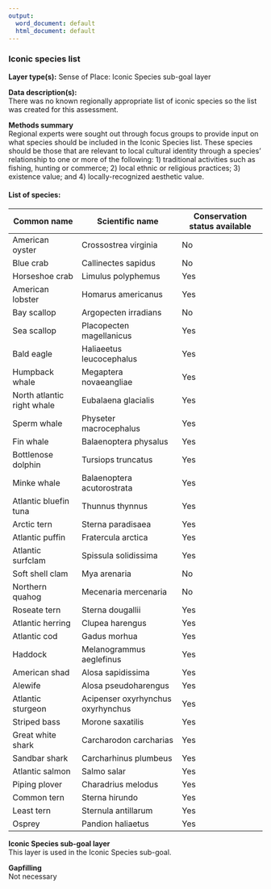 ```yaml
---
output:
  word_document: default
  html_document: default
---
```

### Iconic species list

**Layer type(s):** Sense of Place: Iconic Species sub-goal layer

**Data description(s):**    
There was no known regionally appropriate list of iconic species so the list was created for this assessment.

**Methods summary**   
Regional experts were sought out through focus groups to provide input on what species should be included in the Iconic Species list. These species should be those that are relevant to local cultural identity through a species’ relationship to one or more of the following: 1) traditional activities such as fishing, hunting or commerce; 2) local ethnic or religious practices; 3) existence value; and 4) locally-recognized aesthetic value.

#### List of species:   

Common name|Scientific name|Conservation status available
-----------|---------------|--------------------
American oyster|Crossostrea virginia|No
Blue crab|Callinectes sapidus|No
Horseshoe crab|Limulus polyphemus|Yes
American lobster|Homarus americanus|Yes
Bay scallop|Argopecten irradians|No
Sea scallop|Placopecten magellanicus|Yes
Bald eagle|Haliaeetus leucocephalus|Yes
Humpback whale|Megaptera novaeangliae|Yes
North atlantic right whale|Eubalaena glacialis|Yes
Sperm whale|Physeter macrocephalus|Yes
Fin whale|Balaenoptera physalus|Yes
Bottlenose dolphin|Tursiops truncatus|Yes
Minke whale|Balaenoptera acutorostrata|Yes
Atlantic bluefin tuna|Thunnus thynnus|Yes
Arctic tern|Sterna paradisaea|Yes
Atlantic puffin|Fratercula arctica|Yes
Atlantic surfclam|Spissula solidissima|Yes
Soft shell clam|Mya arenaria|No
Northern quahog|Mecenaria mercenaria|No
Roseate tern|Sterna dougallii|Yes
Atlantic herring|Clupea harengus|Yes
Atlantic cod|Gadus morhua|Yes
Haddock|Melanogrammus aeglefinus|Yes
American shad|Alosa sapidissima|Yes
Alewife|Alosa pseudoharengus|Yes
Atlantic sturgeon|Acipenser oxyrhynchus oxyrhynchus|Yes
Striped bass|Morone saxatilis|Yes
Great white shark|Carcharodon carcharias|Yes
Sandbar shark|Carcharhinus plumbeus|Yes
Atlantic salmon|Salmo salar|Yes
Piping plover|Charadrius melodus|Yes
Common tern|Sterna hirundo|Yes
Least tern|Sternula antillarum|Yes
Osprey|Pandion haliaetus|Yes

**Iconic Species sub-goal layer**    
This layer is used in the Iconic Species sub-goal.

**Gapfilling**    
Not necessary
